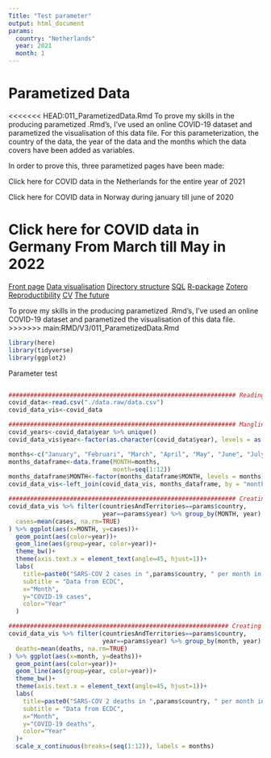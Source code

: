 ```yaml
---
Title: "Test parameter"
output: html_document
params:
  country: "Netherlands"
  year: 2021
  month: 1
---
```



# Parametized Data

<<<<<<< HEAD:011_ParametizedData.Rmd
To prove my skills in the producing parametized .Rmd's, I've used an online COVID-19 dataset and parametized the visualisation of this data file. For this parameterization, the country of the data, the year of the data and the months which the data covers have been added as variables. 

In order to prove this, three parametized pages have been made: 

Click here for COVID data in the Netherlands for the entire year of 2021

Click here for COVID data in Norway during january till june of 2020

Click here for COVID data in Germany From March till May in 2022
=======
<body id="start">
<div class="topnav">
  <a href='index.html#frontpage'>Front page</a>
  <a href='data-visualisation.html#data-visualisation'>Data visualisation</a>
  <a href='sorting-directories.html#sorting-directories'>Directory structure</a>
  <a href='sql.html#SQL'>SQL</a>
  <a href='r-packages.html#R-packages'>R-package</a>
  <a href='bibliography-using-zotero.html#Bibliography using Zotero'>Zotero</a>
  <a href='reproductibility.html#Reproductibility'>Reproductibility</a>
  <a href='cv.html#cv'>CV</a>
  <a href='plan-for-future.html#plan-for-future'>The future</a>
</div>


To prove my skills in the producing parametized .Rmd's, I've used an online COVID-19 dataset and parametized the visualisation of this data file.
>>>>>>> main:RMD/V3/011_ParametizedData.Rmd

```r
library(here)
library(tidyverse)
library(ggplot2)
```

Parameter test 
```r

```


```r
############################################################### Reading data
covid_data<-read.csv("./data.raw/data.csv")
covid_data_vis<-covid_data

############################################################### Mangling data
covid_years<-covid_data$year %>% unique()
covid_data_vis$year<-factor(as.character(covid_data$year), levels = as.character(covid_years))

months<-c("January", "Februari", "March", "April", "May", "June", "July", "August", "September", "October", "November", "December")
months_dataframe<-data.frame(MONTH=months,
                             month=seq(1:12))
months_dataframe$MONTH<-factor(months_dataframe$MONTH, levels = months)
covid_data_vis<-left_join(covid_data_vis, months_dataframe, by = "month")

############################################################### Creating visualisation: Cases per month
covid_data_vis %>% filter(countriesAndTerritories==params$country,
                          year==params$year) %>% group_by(MONTH, year) %>% summarise(
  cases=mean(cases, na.rm=TRUE)
) %>% ggplot(aes(x=MONTH, y=cases))+
  geom_point(aes(color=year))+
  geom_line(aes(group=year, color=year))+
  theme_bw()+
  theme(axis.text.x = element_text(angle=45, hjust=1))+
  labs(
    title=paste0("SARS-COV 2 cases in ",params$country, " per month in ", params$year),
    subtitle = "Data from ECDC",
    x="Month",
    y="COVID-19 cases",
    color="Year"
  )

############################################################# Creating visualisation: Deaths per month
covid_data_vis %>% filter(countriesAndTerritories==params$country,
                          year==params$year) %>% group_by(month, year) %>% summarise(
  deaths=mean(deaths, na.rm=TRUE)
) %>% ggplot(aes(x=month, y=deaths))+
  geom_point(aes(color=year))+
  geom_line(aes(group=year, color=year))+
  theme_bw()+
  theme(axis.text.x = element_text(angle=45, hjust=1))+
  labs(
    title=paste0("SARS-COV 2 deaths in ",params$country, " per month in ", params$year),
    subtitle = "Data from ECDC",
    x="Month",
    y="COVID-19 deaths",
    color="Year"
  )+
  scale_x_continuous(breaks=(seq(1:12)), labels = months)
```


